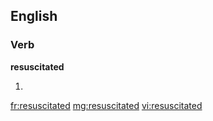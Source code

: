 ==English==

===Verb===
'''resuscitated'''

# {{past of|[[resuscitate]]}}

[[fr:resuscitated]]
[[mg:resuscitated]]
[[vi:resuscitated]]